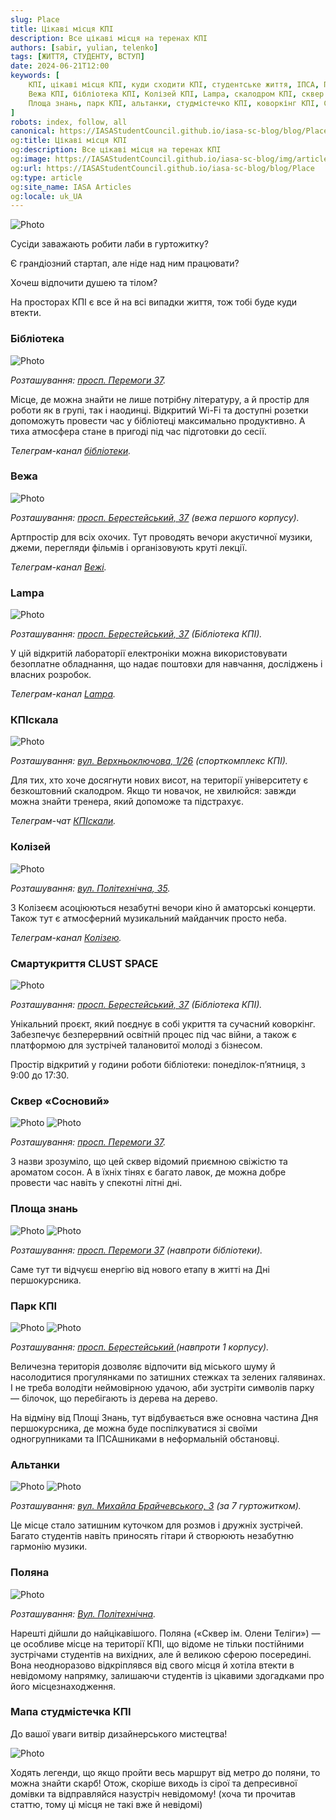 ```yaml
---
slug: Place
title: Цікаві місця КПІ
description: Все цікаві місця на теренах КПІ
authors: [sabir, yulian, telenko]
tags: [ЖИТТЯ, СТУДЕНТУ, ВСТУП]
date: 2024-06-21T12:00
keywords: [
    КПІ, цікаві місця КПІ, куди сходити КПІ, студентське життя, ІПСА, Поляна, 
    Вежа КПІ, бібліотека КПІ, Колізей КПІ, Lampa, скалодром КПІ, сквер Сосновий, 
    Площа знань, парк КПІ, альтанки, студмістечко КПІ, коворкінг КПІ, CLUST SPACE
]
robots: index, follow, all
canonical: https://IASAStudentCouncil.github.io/iasa-sc-blog/blog/Place
og:title: Цікаві місця КПІ
og:description: Все цікаві місця на теренах КПІ
og:image: https://IASAStudentCouncil.github.io/iasa-sc-blog/img/article_logos/place_logo.png
og:url: https://IASAStudentCouncil.github.io/iasa-sc-blog/blog/Place
og:type: article
og:site_name: IASA Articles
og:locale: uk_UA
---
```


![Photo](./assets/first.png)

Сусіди заважають робити лаби в гуртожитку?

Є грандіозний стартап, але ніде над ним працювати?

Хочеш відпочити душею та тілом?

На просторах КПІ є все й на всі випадки життя, тож тобі буде куди втекти.

<!--truncate-->

### Бібліотека

![Photo](./assets/place8.jpg)

_Розташування: [просп. Перемоги 37](https://www.google.com/maps/place/Науково-технічна+бiблiотека+ім.+Г.І.+Денисенка/@50.4496039,30.4547019,17z/data=!4m5!3m4!1s0x40d4cc27dd6b8b6d:0xd1305aa5df55d493!8m2!3d50.4496039!4d30.4564391)._

Місце, де можна знайти не лише потрібну літературу, а й простір для роботи як в групі, так і наодинці. Відкритий Wi-Fi та доступні розетки допоможуть провести час у бібліотеці максимально продуктивно. А тиха атмосфера стане в пригоді під час підготовки до сесії.

*Телеграм-канал [бібліотеки](https://t.me/kpi_library).*

### Вежа

![Photo](./assets/place4.jpg)

_Розташування: [просп. Берестейський, 37](https://www.google.com/maps/place/Арт-простір+%22Вежа+КПІ%22/@50.4492408,30.4606171,18z/data=!4m6!3m5!1s0x40d4ce82c46cd1e7:0xaa07357b8befecfb!8m2!3d50.4494553!4d30.4618667!16s%2Fg%2F1q5gkm7ng?entry=ttu) (вежа першого корпусу)._

Артпростір для всіх охочих. Тут проводять вечори акустичної музики, джеми, перегляди фільмів і організовують круті лекції.

*Телеграм-канал [Вежі](http://t.me/vezhakpi).*

### Lampa

![Photo](./assets/place5.jpg)

_Розташування: [просп. Берестейський, 37](https://www.google.com/maps/place/Науково-технічна+бiблiотека+ім.+Г.І.+Денисенка/@50.4496039,30.4547019,17z/data=!4m6!3m5!1s0x40d4cc27dd6b8b6d:0xd1305aa5df55d493!8m2!3d50.4496233!4d30.456329!16s%2Fg%2F1ttq0mpr?entry=ttu) (Бібліотека КПІ)._

У цій відкритій лабораторії електроніки можна використовувати безоплатне обладнання, що надає поштовхи для навчання, досліджень і власних розробок.

*Телеграм-канал [Lampa](https://t.me/kpi_lampa).*

### КПІскала

![Photo](./assets/place6.png)

_Розташування: [вул. Верхньоключова, 1/26](https://www.google.com/maps/place/Скалодром+КПИскала/@50.4428151,30.4491847,18z/data=!4m5!3m4!1s0x40d4cc20711d2759:0x2659456eaac75775!8m2!3d50.442562!4d30.4495418) (спорткомплекс КПІ)._

Для тих, хто хоче досягнути нових висот, на території університету є безкоштовний скалодром. Якщо ти новачок, не хвилюйся: завжди можна знайти тренера, який допоможе та підстрахує.

*Телеграм-чат [КПІскали](http://t.me/kpiclimbing_chat).*

### Колізей

![Photo](./assets/place7.jpg)

_Розташування: [вул. Політехнічна, 35](https://www.google.com/maps/place/Колізей+КПІ/@50.4468914,30.4623081,18z/data=!4m6!3m5!1s0x40d4ce9cc2317e59:0x2aca04be7f6b8a99!8m2!3d50.4470257!4d30.4623913!16s%2Fg%2F11c61rt21w?entry=ttu)._

З Колізеєм асоціюються незабутні вечори кіно й аматорські концерти. Також тут є атмосферний музикальний майданчик просто неба.

*Телеграм-канал [Колізею](https://t.me/colosseum_kpi).*

### Смартукриття CLUST SPACE

![Photo](./assets/place3.jpg)

_Розташування: [просп. Берестейський, 37](https://www.google.com/maps/place/Науково-технічна+бiблiотека+ім.+Г.І.+Денисенка/@50.4496039,30.4547019,17z/data=!4m6!3m5!1s0x40d4cc27dd6b8b6d:0xd1305aa5df55d493!8m2!3d50.4496233!4d30.456329!16s%2Fg%2F1ttq0mpr?entry=ttu) (Бібліотека КПІ)._

Унікальний проєкт, який поєднує в собі укриття та сучасний коворкінг. Забезпечує безперервний освітній процес під час війни, а також є платформою для зустрічей талановитої молоді з бізнесом.

Простір відкритий у години роботи бібліотеки: понеділок-пʼятниця, з 9:00 до 17:30.

### Сквер «Сосновий»

![Photo](./assets/place9.jpg)
![Photo](./assets/place10.jpg)

_Розташування: [просп. Перемоги 37](https://goo.gl/maps/kW7wfZfcV36Ph4PUA)._

З назви зрозуміло, що цей сквер відомий приємною свіжістю та ароматом сосон. А в їхніх тінях є багато лавок, де можна добре провести час навіть у спекотні літні дні.

### Площа знань

![Photo](./assets/place11.jpg)
![Photo](./assets/place12.jpg)

_Розташування: [просп. Перемоги 37](https://goo.gl/maps/kW7wfZfcV36Ph4PUA) (навпроти бібліотеки)._

Саме тут ти відчуєш енергію від нового етапу в житті на Дні першокурсника.

### Парк КПІ

![Photo](./assets/place13.jpg)
![Photo](./assets/place14.jpg)

_Розташування: [просп. Берестейський ](https://goo.gl/maps/xZ7EBjMUyM1QccnH8) (навпроти 1 корпусу)._

Величезна територія дозволяє відпочити від міського шуму й насолодитися прогулянками по затишних стежках та зелених галявинах. І не треба володіти неймовірною удачою, аби зустріти символів парку — білочок, що перебігають із дерева на дерево.

На відміну від Площі Знань, тут відбувається вже основна частина Дня першокурсника, де можна буде поспілкуватися зі своїми одногрупниками та ІПСАшниками в неформальній обстановці.

### Альтанки

![Photo](./assets/place15.jpg)
![Photo](./assets/place16.png)

_Розташування: [вул. Михайла Брайчевського, 3](https://goo.gl/maps/Kdr8311BPJru5UWV9) (за 7 гуртожитком)._

Це місце стало затишним куточком для розмов і дружніх зустрічей. Багато студентів навіть приносять гітари й створюють незабутню гармонію музики.

### Поляна

![Photo](./assets/place17.jpg)

_Розташування: [Вул. Політехнічна](https://goo.gl/maps/5KGqbMRmBpg4ZkjbA)._

Нарешті дійшли до найцікавішого. Поляна («Сквер ім. Олени Теліги») — це особливе місце на території КПІ, що відоме не тільки постійними зустрічами студентів на вихідних, але й великою сферою посередині. Вона неодноразово відкріплявся від свого місця й хотіла втекти в невідомому напрямку, залишаючи студентів із цікавими здогадками про його місцезнаходження.

### Мапа студмістечка КПІ

До вашої уваги витвір дизайнерського мистецтва!

![Photo](./assets/last.png)

Ходять легенди, що якщо пройти весь маршрут від метро до поляни, то можна знайти скарб! Отож, скоріше виходь із сірої та депресивної домівки та відправляйся назустріч невідомому! (хоча ти прочитав статтю, тому ці місця не такі вже й невідомі)

